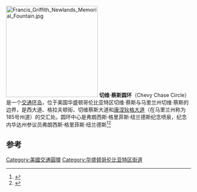 [[File:Francis_Griffith_Newlands_Memorial_Fountain.jpg|250px]]
'''切维·蔡斯圆环'''（Chevy Chase Circle）是一个[[交通环岛|交通环岛]]，位于美国华盛顿哥伦比亚特区切维·蔡斯与马里兰州切维·蔡斯的边界，是西大道、格拉夫顿街、切维蔡斯大道和[[康涅狄格大道|康涅狄格大道]]（在马里兰州称为185号州道）的交汇处。圆环中心是弗朗西斯·格里菲斯·纽兰德斯纪念喷泉，纪念内华达州参议员弗朗西斯·格里菲斯·纽兰德斯<ref>{{cite web |title=Chevy Chase Circle |url=http://www.townofchevychase.org/assets/documents/pdfs/history/24.pdf |publisher=Town of Chevy Chase |accessdate=2013年2月12日 |deadurl=yes |archiveurl=https://web.archive.org/web/20110426184117/http://www.townofchevychase.org/assets/documents/pdfs/history/24.pdf |archivedate=2011年4月26日 }}</ref><ref name=hawkins>{{cite web|last=Sisson|first=Edward Hawkins|title=Chevy Chase Circle Fountain: A Call To Rededicate a Memorial to Racism|url=http://www.newgeography.com/content/00614-chevy-chase-circle-fountain-a-call-to-rededicate-a-memorial-to-racism|publisher=newgeography.com|accessdate=2013年2月12日|date=2009年2月26日|archive-date=2020年12月7日|archive-url=https://web.archive.org/web/20201207125102/http://www.newgeography.com/content/00614-chevy-chase-circle-fountain-a-call-to-rededicate-a-memorial-to-racism|dead-url=no}}</ref>  

==参考==
{{reflist}}
{{coord|38|58|3.40|N|77|4|37.74|W|region:US-MD_type:landmark|display=title}}

{{华盛顿哥伦比亚特区街道}}
[[Category:美國交通圓環|Category:美國交通圓環]]
[[Category:华盛顿哥伦比亚特区街道|Category:华盛顿哥伦比亚特区街道]]
